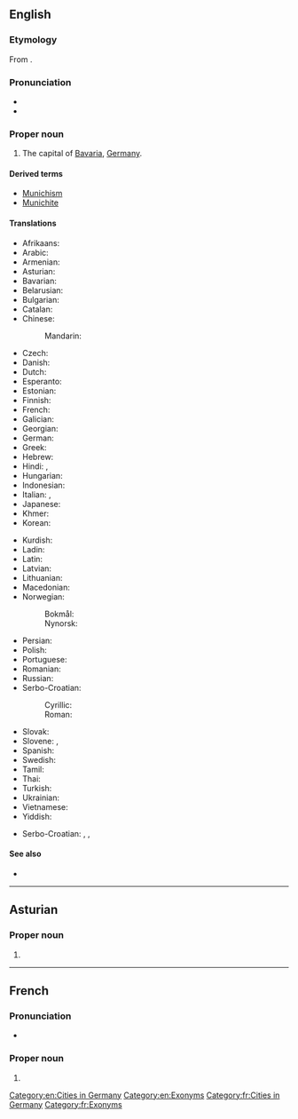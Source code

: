 {{also|Múnich}}
==English==
{{wikipedia}}

===Etymology===
From {{der|en|de|München}}.

===Pronunciation===
* {{IPA|en|/ˈmjuːnɪk/}}
* {{rhymes|en|uːnɪk}}

===Proper noun===
{{en-proper noun}}

# The capital of [[Bavaria]], [[Germany]].

====Derived terms====
* [[Munichism]]
* [[Munichite]]

====Translations====
{{trans-top|capital of Bavaria}}
* Afrikaans: {{t|af|München}}
* Arabic: {{t|ar|مْيُونِخ|m}}
* Armenian: {{t|hy|Մյունխեն}}
* Asturian: {{t|ast|Munich}}
* Bavarian: {{t|bar|Minga}}
* Belarusian: {{t|be|Мю́нхэн|m}}
* Bulgarian: {{t+|bg|Мю́нхен|m}}
* Catalan: {{t|ca|Munic|m}}
* Chinese:
*: Mandarin: {{t+|cmn|慕尼黑|tr=Mùníhēi|sc=Hani}}
* Czech: {{t+|cs|Mnichov|m}}
* Danish: {{t+|da|München|n}}
* Dutch: {{t|nl|München}}
* Esperanto: {{t+|eo|Munkeno}}
* Estonian: {{t+|et|München}}
* Finnish: {{t+|fi|München}}
* French: {{t+|fr|Munich}}
* Galician: {{t|gl|Munique}}
* Georgian: {{t|ka|მიუნხენი}}
* German: {{t+|de|München|n}}
* Greek: {{t+|el|Μόναχο|n}}
* Hebrew: {{t|he|מינכן|tr=Minkhen}}
* Hindi: {{t|hi|म्यूनिख|m}}, {{t|hi|म्यूनिक|m}}
* Hungarian: {{t+|hu|München}}
* Indonesian: {{t|id|Muenchen}}
* Italian: {{t|it|Monaco|m}}, {{t+|it|Monaco di Baviera|m}}
* Japanese: {{t|ja|ミュンヘン|tr=Myunhen|sc=Jpan}}
* Khmer: {{t|km|ម៉ូនិច}}
* Korean: {{t|ko|^뮌헨}}
{{trans-mid}}
* Kurdish: {{t+|ku|Munih}}
* Ladin: {{t|lld|Minca|f}}
* Latin: {{t|la|Monachium}}
* Latvian: {{t|lv|Minhene}}
* Lithuanian: {{t|lt|Miunchenas}}
* Macedonian: {{t|mk|Минхен|m}}
* Norwegian:
*: Bokmål: {{t+|nb|München|n}}
*: Nynorsk: {{t|nn|München|n}}
* Persian: {{t+|fa|مونیخ|m|tr=Munix|sc=fa-Arab}}
* Polish: {{t+|pl|Monachium|n}}
* Portuguese: {{t+|pt|Munique|f}}
* Romanian: {{t|ro|München}}
* Russian: {{t+|ru|Мю́нхен|m}}
* Serbo-Croatian:
*: Cyrillic: {{t|sh|Минхен|m}}
*: Roman: {{t|sh|Minhen|m}}
* Slovak: {{t|sk|Mníchov|m}}
* Slovene: {{t|sl|München|m}}, {{t|sl|Monakovo|n}}
* Spanish: {{t+|es|Múnich|m}}
* Swedish: {{t+|sv|München|n}}
* Tamil: {{t|ta|மியூனிக்}}
* Thai: {{t|th|มิวนิก|tr=míunik}}
* Turkish: {{t+|tr|Münih}}
* Ukrainian: {{t|uk|Мю́нхен|m}}
* Vietnamese: {{t|vi|München}}
* Yiddish: {{t|yi|מינכן|n}}
{{trans-bottom}}

{{checktrans-top}}
* Serbo-Croatian: {{t+check|sh|München|m}}, {{t-check|sh|Monakov|m}}, {{t-check|sh|Monakovo|n}}
{{trans-mid}}
{{trans-bottom}}

====See also====
* {{l|en|München}}

[[Category:en:Cities in Germany]]
[[Category:en:Exonyms]]

----

==Asturian==
{{wikipedia|lang=ast}}

===Proper noun===
{{ast-proper noun}}

# {{place|ast|capital|s/Bavaria|t1=Munich}}

----

==French==
{{wikipedia|lang=fr}}

===Pronunciation===
* {{fr-IPA|Munik}}

===Proper noun===
{{fr-proper noun}}

# {{place|fr|capital|s/Bavaria|t1=Munich}}

[[Category:fr:Cities in Germany]]
[[Category:fr:Exonyms]]